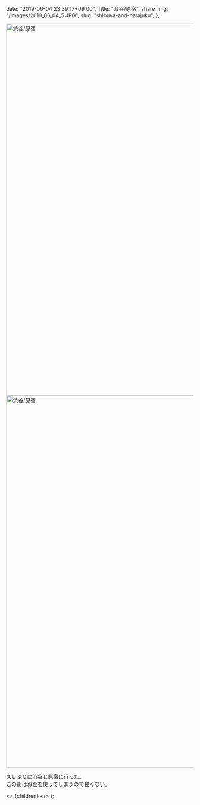 
  date: "2019-06-04 23:39:17+09:00",
  Title: "渋谷/原宿",
  share_img: "/images/2019_06_04_5.JPG",
  slug: "shibuya-and-harajuku",
};

<img src="/images/2019_06_04_5.JPG" alt="渋谷/原宿" width="1500" height="1000" />
<img src="/images/2019_06_04_6.JPG" alt="渋谷/原宿" width="1500" height="1000" />

久しぶりに渋谷と原宿に行った。<br />
この街はお金を使ってしまうので良くない。

  <>
    <Head>
      <title>{meta.Title} | 異郷好実</title>
    </Head>
    <PostLayout meta={meta}>{children}</PostLayout>
  </>
);
